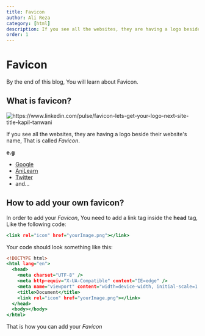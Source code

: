 ```yaml
---
title: Favicon
author: Ali Reza
category: [html]
description: If you see all the websites, they are having a logo beside their website's name, That is called Favicon.
order: 1
---
```


# Favicon

By the end of this blog, You will learn about Favicon.

## What is favicon?

<img
  src="https://media.licdn.com/dms/image/C5612AQFagKdI9nIRoQ/article-cover_image-shrink_720_1280/0/1582844080590?e=2147483647&v=beta&t=K0XcR7Jtl4eo6A4udtGcI7SJyQYgdKbrhtXBnv9naVU"
  title="https://www.linkedin.com/pulse/favicon-lets-get-your-logo-next-site-title-kapil-tanwani"
/>

If you see all the websites, they are having a logo beside their website's name, That is called _Favicon_.

**e.g**

- [Google](https://www.google.com)
- [AniLearn](https://www.anilearn.dev)
- [Twitter](https://www.twitter.com)
- and...

## How to add your own favicon?

In order to add your _Favicon_, You need to add a link tag inside the **head** tag, Like the following code:

```html:index.html
<link rel="icon" href="yourImage.png"></link>
```

Your code should look something like this:

```html:index.html
<!DOCTYPE html>
<html lang="en">
  <head>
    <meta charset="UTF-8" />
    <meta http-equiv="X-UA-Compatible" content="IE=edge" />
    <meta name="viewport" content="width=device-width, initial-scale=1.0" />
    <title>Document</title>
    <link rel="icon" href="yourImage.png"></link>
  </head>
  <body></body>
</html>
```

That is how you can add your _Favicon_

<Author
  name="Ali Reza"
  headline="Front-End Developer"
  image="https://pbs.twimg.com/profile_images/1598932468492476416/tTkHaLF7_400x400.jpg"
  link="https://twitter.com/Ali_Developer05"
/>

